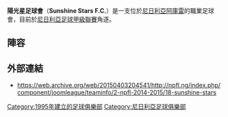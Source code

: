{{Infobox football club
| clubname  = 陽光星
| image     = 
| fullname  = Sunshine Stars Football Club
| nickname  = The 'Owena Waves’
| founded   = {{start date and age|df=yes|1995}}
| city      = [[尼日利亞|尼日利亞]][[阿庫雷|阿庫雷]]
| ground    = [[Akure_Township_Stadium|Akure Township Stadium]]
| capacity  = 15,000
| chairman  = Akinsola Elvis Akinbobola
| league    = [[尼日利亞足球甲級聯賽|尼日利亞足球甲級聯賽]]
| season    = 2018
| position  = 尼甲，第 18 位{{small|（''聯賽中斷前''）}}
| website     = https://web.archive.org/web/20150518094435/http://ondostatefootballagency.com/?tag=sunshine-stars-fc
| pattern_la2 =
| pattern_b2  =
| pattern_ra2 =
| leftarm2    = FF0000
| body2       = FF0000
| rightarm2   = FF0000
| shorts2     = FF0000
| socks2      = FF0000
| pattern_la1 =
| pattern_b1  =
| pattern_ra1 =
| leftarm1    = 0000FF
| body1       = 0000FF
| rightarm1   = 0000FF
| shorts1     = 0000FF
| socks1      = 0000FF
}}

'''陽光星足球會'''（'''Sunshine Stars F.C.'''）是一支位於[[尼日利亞|尼日利亞]][[阿庫雷|阿庫雷]]的職業足球會，目前於[[尼日利亞足球甲級聯賽|尼日利亞足球甲級聯賽]]角逐。

==陣容==
{{updated|2015年6月30日}}
{{Fs start}}
{{Fs player|no=25|nat=Nigeria|name=[[Emmanuel_James|Emmanuel James]]|pos=FW}}
{{Fs player|no=14|nat=Nigeria|name=[[Adebayo_Adigun|Adebayo Adigun]]|pos=DF}}
{{Fs player|no=3|nat=Nigeria|name=[[Sina_Adeoye|Sina Adeoye]]|pos=DF}}
{{Fs player|no=7|nat=Nigeria|name=[[Prince_Aggrey|Prince Aggrey]]|pos=FW}}
{{Fs player|no=1|nat=Nigeria|name=[[David_Ariyo|David Ariyo]]|pos=GK}}
{{Fs player|no=9|nat=Nigeria|name=[[Dayo_Ojo|Dayo Ojo]]|pos=FW}}
{{Fs player|no=6|nat=Nigeria|name=[[Olulayo_Seun|Olulayo Seun]]|pos=MF}}
{{Fs player|no=35|nat=Nigeria|name=[[Kingsley_Udoh|Kingsley Udoh]]|pos=DF}}
{{Fs player|no=8|nat=Nigeria|name=[[Chinedu_Ozor|Chinedu Ozor]]|pos=DF}}
{{Fs player|no=18|nat=Nigeria|name=[[Eduwo_Kingsley|Eduwo Kingsley]]|pos=FW}}
{{Fs player|no=36|nat=Nigeria|name=[[Ayomikun_Akin|Ayomikun Akin]]|pos=GK}}
{{Fs player|no=30|nat=Nigeria|name=[[Emmanuel_Olowo|Emmanuel Olowo]]|pos=DF}}
{{Fs mid}}
{{Fs player|no=2|nat=Nigeria|name=[[Jimoh_Aremu|Jimoh Aremu]]|pos=MF}}
{{Fs player|no=21|nat=Benin|name=[[Chaona_Shamsudeen|Chaona Shamsudeen]]|pos=MF}}
{{Fs player|no=28|nat=Nigeria|name=[[Dele_Olorundare|Dele Olorundare]]|pos=FW}}
{{Fs player|no=22|nat=Nigeria|name=[[Ikechukwu_Ezenwa|Ikechukwu Ezenwa]]|pos=GK}}
{{Fs player|no=16|nat=Nigeria|name=[[Paul_Onobi|Paul Onobi]]|pos=MF}}
{{Fs player|no=4|nat=Cameroon|name=[[Medrano_Tamen|Medrano Tamen]]|pos=MF}}
{{Fs player|no=11|nat=Nigeria|name=[[Kehinde_Samuel|Kehinde Samuel]]|pos=MF}}
{{Fs player|no=23|nat=Nigeria|name=[[Isah_Danladi|Isah Danladi]]|pos=GK}}
{{Fs player|no=17|nat=Nigeria|name=[[Tunde_Adeniji|Tunde Adeniji]]|pos=FW}}
{{Fs player|no=33|nat=Nigeria|name=[[Stephen_Eze|Stephen Eze]]|pos=DF}}
{{Fs end}}

==外部連結==
*https://web.archive.org/web/20150403204541/http://npfl.ng/index.php/component/joomleague/teaminfo/2-npfl-2014-2015/18-sunshine-stars

[[Category:1995年建立的足球俱樂部|Category:1995年建立的足球俱樂部]]
[[Category:尼日利亞足球俱樂部|Category:尼日利亞足球俱樂部]]
